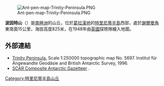 [[Image:Ant-pen-map-Trinity-Peninsula.PNG|thumb]]

'''波因特山'''（{{lang-en|Poynter Hill}}）是[[南極洲|南極洲]]的山丘，位於[[葛拉漢地|葛拉漢地]]的[[特里尼蒂半島|特里尼蒂半島]]西部，處於[[謝爾曼角|謝爾曼角]]東南面15公里，海拔高度825米，在1948年由[[英國|英國]]探險隊繪入地圖。

==外部連結==
* [https://web.archive.org/web/20131002100340/http://www.bkg.bund.de/nn_193194/DE/Bundesamt/Downloads/Kostenlose-Karten/Antarktis-Karten/Satellitenbildkarten/Scale250/Daten/Trinity-Peninsula%2CtemplateId%3Draw%2Cproperty%3DpublicationFile.pdf/Trinity-Peninsula.pdf Trinity Peninsula.] Scale 1:250000 topographic map No. 5697. Institut für Angewandte Geodäsie and British Antarctic Survey, 1996.
* [http://data.aad.gov.au/aadc/gaz/scar/ SCAR Composite Antarctic Gazetteer] {{WebCite|url=https://www.webcitation.org/5ug2CfC7m?url=http://data.aad.gov.au/aadc/gaz/scar/ |date=20101202140255 |dateformat=iso }}.

{{Coord|63|46|S|59|6|W|type:mountain_region:AQ|display=title}}

{{DEFAULTSORT:Poynter Hill}}
[[Category:特里尼蒂半島山丘|Category:特里尼蒂半島山丘]]


{{TrinityPeninsula-geo-stub}}